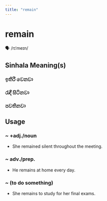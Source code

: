 ```yaml
---
title: "remain"
---
```


# remain

🗣️ /rɪˈmeɪn/

## Sinhala Meaning(s)

### ඉතිරි වෙනවා
### රැඳී සිටිනවා
### පවතිනවා

## Usage

### ~ +adj./noun

- She remained silent throughout the meeting.


### ~ adv./prep.

- He remains at home every day.


### ~ (to do something)

- She remains to study for her final exams.

